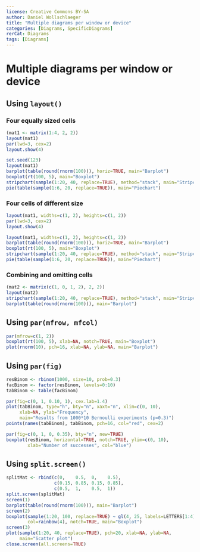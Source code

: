 ---
license: Creative Commons BY-SA
author: Daniel Wollschlaeger
title: "Multiple diagrams per window or device"
categories: [Diagrams, SpecificDiagrams]
rerCat: Diagrams
tags: [Diagrams]
---

Multiple diagrams per window or device
=========================

Using `layout()`
-------------------------

### Four equally sized cells
    
```{r rerDiagMultiple01, fig.width=3, fig.height=3}
(mat1 <- matrix(1:4, 2, 2))
layout(mat1)
par(lwd=3, cex=2)
layout.show(4)
```

```{r rerDiagMultiple02}
set.seed(123)
layout(mat1)
barplot(table(round(rnorm(100))), horiz=TRUE, main="Barplot")
boxplot(rt(100, 5), main="Boxplot")
stripchart(sample(1:20, 40, replace=TRUE), method="stack", main="Stripchart")
pie(table(sample(1:6, 20, replace=TRUE)), main="Piechart")
```

### Four cells of different size

```{r rerDiagMultiple03, fig.width=3, fig.height=3}
layout(mat1, widths=c(1, 2), heights=c(1, 2))
par(lwd=3, cex=2)
layout.show(4)
```

```{r rerDiagMultiple04}
layout(mat1, widths=c(1, 2), heights=c(1, 2))
barplot(table(round(rnorm(100))), horiz=TRUE, main="Barplot")
boxplot(rt(100, 5), main="Boxplot")
stripchart(sample(1:20, 40, replace=TRUE), method="stack", main="Stripchart")
pie(table(sample(1:6, 20, replace=TRUE)), main="Piechart")
```

### Combining and omitting cells

```{r rerDiagMultiple05}
(mat2 <- matrix(c(1, 0, 1, 2), 2, 2))
layout(mat2)
stripchart(sample(1:20, 40, replace=TRUE), method="stack", main="Stripchart")
barplot(table(round(rnorm(100))), main="Barplot")
```

Using `par(mfrow, mfcol)`
-------------------------

```{r rerDiagMultiple06}
par(mfrow=c(1, 2))
boxplot(rt(100, 5), xlab=NA, notch=TRUE, main="Boxplot")
plot(rnorm(10), pch=16, xlab=NA, ylab=NA, main="Barplot")
```

Using `par(fig)`
-------------------------

```{r}
resBinom <- rbinom(1000, size=10, prob=0.3)
facBinom <- factor(resBinom, levels=0:10)
tabBinom <- table(facBinom)
```

```{r rerDiagMultiple07}
par(fig=c(0, 1, 0.10, 1), cex.lab=1.4)
plot(tabBinom, type="h", bty="n", xaxt="n", xlim=c(0, 10),
     xlab=NA, ylab="Frequency",
     main="Results from 1000*10 Bernoulli experiments (p=0.3)")
points(names(tabBinom), tabBinom, pch=16, col="red", cex=2)

par(fig=c(0, 1, 0, 0.35), bty="n", new=TRUE)
boxplot(resBinom, horizontal=TRUE, notch=TRUE, ylim=c(0, 10), 
        xlab="Number of successes", col="blue")
```

Using `split.screen()`
-------------------------

```{r rerDiagMultiple08}
splitMat <- rbind(c(0,    0.5,  0,    0.5),
                  c(0.15, 0.85, 0.15, 0.85),
                  c(0.5,  1,    0.5,  1))
split.screen(splitMat)
screen(1)
barplot(table(round(rnorm(100))), main="Barplot")
screen(2)
boxplot(sample(1:20, 100, replace=TRUE) ~ gl(4, 25, labels=LETTERS[1:4]),
        col=rainbow(4), notch=TRUE, main="Boxplot")
screen(3)
plot(sample(1:20, 40, replace=TRUE), pch=20, xlab=NA, ylab=NA,
     main="Scatter plot")
close.screen(all.screens=TRUE)
```
